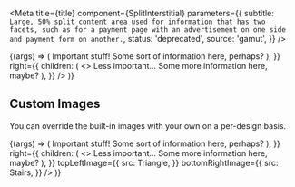 

<Meta
  title={title}
  component={SplitInterstitial}
  parameters={{
    subtitle: `
Large, 50% split content area used for information that has two facets,
such as for a payment page with an advertisement on one side and payment
form on another.`,
    status: 'deprecated',
    source: 'gamut',
  }}
/>

<Canvas>
  <Story name="SplitInterstitial">
    {(args) => (
      <SplitInterstitial
        left={{
          children: (
            <>
              <Heading as="h1">Important stuff!</Heading>
              <Text>Some sort of information here, perhaps?</Text>
            </>
          ),
        }}
        right={{
          children: (
            <>
              <Heading as="h2">Less important...</Heading>
              <Text>Some more information here, maybe?</Text>
            </>
          ),
        }}
      />
    )}
  </Story>
</Canvas>

<Props story="SplitInterstitial" />

## Custom Images

You can override the built-in images with your own on a per-design basis.

<Canvas>
  <Story name="Custom Images">
    {(args) => (
      <SplitInterstitial
        left={{
          children: (
            <>
              <Heading as="h1">Important stuff!</Heading>
              <Text>Some sort of information here, perhaps?</Text>
            </>
          ),
        }}
        right={{
          children: (
            <>
              <Heading as="h2">Less important...</Heading>
              <Text>Some more information here, maybe?</Text>
            </>
          ),
        }}
        topLeftImage={{
          src: Triangle,
        }}
        bottomRightImage={{
          src: Stairs,
        }}
      />
    )}
  </Story>
</Canvas>
